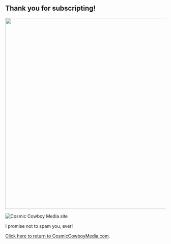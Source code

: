 <Container>

<h2>Thank you for subscripting!</h2>

<img src="https://github.com/charles-hood/cosmiccowboymedia/raw/master/content/images/Greg-guitar-pointed.jpg" width="600" height="600" />

![Cosmic Cowboy Media site](https://github.com/charles-hood/cosmiccowboymedia/raw/master/content/images/Greg-guitar-pointed.jpg)

I promise not to spam you, ever!

[Click here to return to CosmicCowboyMedia.com](https://cosmiccowboymedia.com/).


</Container>
